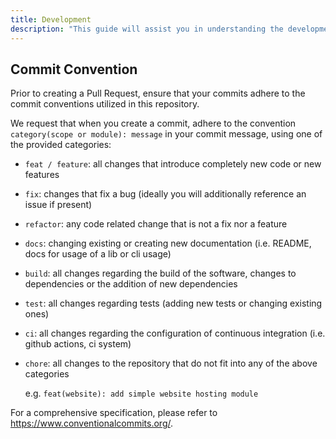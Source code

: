 ```yaml
---
title: Development
description: "This guide will assist you in understanding the development workflow, setting up the development environment, and navigating the contribution process."
---
```


## Commit Convention

Prior to creating a Pull Request, ensure that your commits adhere to
the commit conventions utilized in this repository.

We request that when you create a commit, adhere to the convention
`category(scope or module): message` in your commit message, using one of
the provided categories:

- `feat / feature`: all changes that introduce completely new code or new
  features
- `fix`: changes that fix a bug (ideally you will additionally reference an
  issue if present)
- `refactor`: any code related change that is not a fix nor a feature
- `docs`: changing existing or creating new documentation (i.e. README, docs for
  usage of a lib or cli usage)
- `build`: all changes regarding the build of the software, changes to
  dependencies or the addition of new dependencies
- `test`: all changes regarding tests (adding new tests or changing existing
  ones)
- `ci`: all changes regarding the configuration of continuous integration (i.e.
  github actions, ci system)
- `chore`: all changes to the repository that do not fit into any of the above
  categories

  e.g. `feat(website): add simple website hosting module`

For a comprehensive specification, please refer to
https://www.conventionalcommits.org/.
